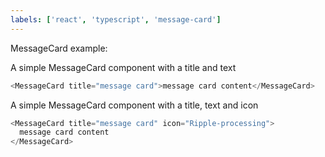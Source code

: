 ```yaml
---
labels: ['react', 'typescript', 'message-card']
---
```



MessageCard example:

A simple MessageCard component with a title and text

```js live
<MessageCard title="message card">message card content</MessageCard>
```

A simple MessageCard component with a title, text and icon

```js live
<MessageCard title="message card" icon="Ripple-processing">
  message card content
</MessageCard>
```
